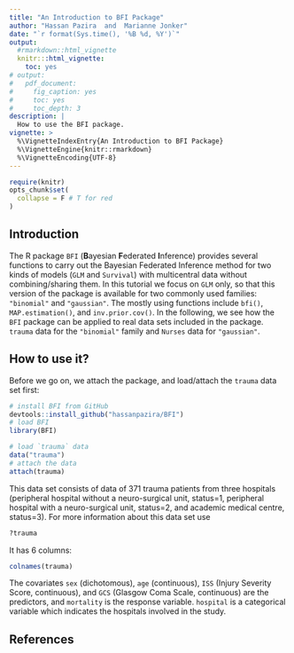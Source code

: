 ```yaml
---
title: "An Introduction to BFI Package"
author: "Hassan Pazira  and  Marianne Jonker"
date: "`r format(Sys.time(), '%B %d, %Y')`"
output:
  #rmarkdown::html_vignette
  knitr:::html_vignette:
    toc: yes
# output:
#   pdf_document:
#     fig_caption: yes
#     toc: yes
#     toc_depth: 3
description: |
  How to use the BFI package.
vignette: >
  %\VignetteIndexEntry{An Introduction to BFI Package}
  %\VignetteEngine{knitr::rmarkdown}
  %\VignetteEncoding{UTF-8}
---
```


```r
require(knitr)
opts_chunk$set(
  collapse = F # T for red
)
```


## Introduction

The R package `BFI` (**B**ayesian **F**ederated **I**nference) provides several functions to carry out the Bayesian Federated Inference method for two kinds of models (`GLM` and `Survival`) with multicentral data without combining/sharing them. In this tutorial we focus on `GLM` only, so that this version of the package is available for two commonly used families: `"binomial"` and `"gaussian"`.
The mostly using functions include `bfi()`, `MAP.estimation()`, and `inv.prior.cov()`.
In the following, we see how the `BFI` package can be applied to real data sets included in the package. `trauma` data for the `"binomial"` family and `Nurses` data for `"gaussian"`.

## How to use it?

Before we go on, we attach the package, and load/attach the `trauma` data set first:

```r
# install BFI from GitHub
devtools::install_github("hassanpazira/BFI")
# load BFI
library(BFI)

# load `trauma` data
data("trauma")
# attach the data
attach(trauma)
```

This data set consists of data of 371 trauma patients from three hospitals (peripheral hospital without a neuro-surgical unit, status=1, peripheral hospital with a neuro-surgical unit, status=2, and academic medical centre, status=3). For more information about this data set use 
```r
?trauma
```
It has 6 columns:
```r
colnames(trauma)
```
The covariates `sex` (dichotomous), `age` (continuous), `ISS` (Injury Severity Score, continuous), and `GCS` (Glasgow Coma Scale, continuous) are the predictors, and `mortality` is the response variable. `hospital` is a categorical variable which indicates the hospitals involved in the study.







## References

